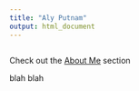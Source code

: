 ```yaml
---
title: "Aly Putnam"
output: html_document
---
```

```r

```

Check out the [About Me](About.html) section

blah blah 
